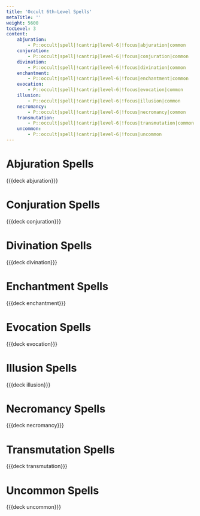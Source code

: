 ```yaml
---
title: 'Occult 6th-Level Spells'
metaTitle: ''
weight: 5600
tocLevel: 3
content:
    abjuration:
        - P::occult|spell|!cantrip|level-6|!focus|abjuration|common
    conjuration:
        - P::occult|spell|!cantrip|level-6|!focus|conjuration|common
    divination:
        - P::occult|spell|!cantrip|level-6|!focus|divination|common
    enchantment:
        - P::occult|spell|!cantrip|level-6|!focus|enchantment|common
    evocation:
        - P::occult|spell|!cantrip|level-6|!focus|evocation|common
    illusion:
        - P::occult|spell|!cantrip|level-6|!focus|illusion|common
    necromancy:
        - P::occult|spell|!cantrip|level-6|!focus|necromancy|common
    transmutation:
        - P::occult|spell|!cantrip|level-6|!focus|transmutation|common
    uncommon:
        - P::occult|spell|!cantrip|level-6|!focus|uncommon
---
```


# Abjuration Spells

{{{deck abjuration}}}

# Conjuration Spells

{{{deck conjuration}}}

# Divination Spells

{{{deck divination}}}

# Enchantment Spells

{{{deck enchantment}}}

# Evocation Spells

{{{deck evocation}}}

# Illusion Spells

{{{deck illusion}}}

# Necromancy Spells

{{{deck necromancy}}}

# Transmutation Spells

{{{deck transmutation}}}

# Uncommon Spells

{{{deck uncommon}}}
